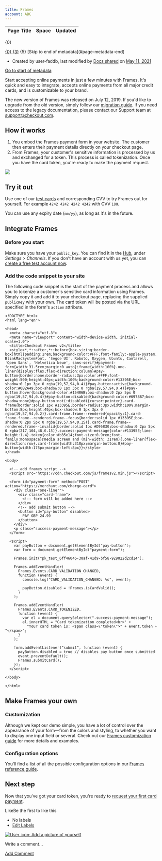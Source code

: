 ```yaml
---
title: Frames
account: ABC
---
```


<table class="aui"> <thead> <tr class="header"> <th class="search-result-title">Page Title</th> <th class="search-result-space">Space</th> <th class="search-result-date">Updated</th> </tr> </thead> </table> <p class="search-result-count">{0}</p> <tr class="search-result"> <td class="search-result-title"><a href="{1}" class="content-type-{2}"><span>{0}</span></a></td> <td class="search-result-space"><a class="space" href="/display/{4}/" title="{3}">{3}</a></td> <td class="search-result-date"><span class="date" title="{6}">{5}</span></td> </tr> [Skip to end of metadata](#page-metadata-end)

*   Created by user-faddb, last modified by [Docs shared](    /display/~docs-shared
    ) on [May 11, 2021](/pages/diffpagesbyversion.action?pageId=2785311&selectedPageVersions=26&selectedPageVersions=27 "Show changes")

[Go to start of metadata](#page-metadata-start)

Start accepting online payments in just a few minutes with Frames. It's quick and easy to integrate, accepts online payments from all major credit cards, and is customizable to your brand.

The new version of Frames was released on July 12, 2019. If you'd like to upgrade from the old version, simply follow our [migration guide](/display/DOCS/Frames+migration+guide). If you need access to the legacy documentation, please contact our Support team at [support@checkout.com](mailto:support@checkout.com).

How it works
------------

1.  You embed the Frames payment form in your website. The customer then enters their payment details directly on your checkout page.
2.  From Frames, your customer's sensitive information is processed by us and exchanged for a token. This process is called tokenization. Once you have the card token, you're ready to make the payment request.

![](/download/attachments/2785311/Frames.png?version=5&modificationDate=1620730510276&api=v2)

Try it out
----------

Use one of our [test cards](/display/DOCS/Test+card+numbers) and corresponding CVV to try Frames out for yourself. For example `4242 4242 4242 4242` with CVV `100`.

You can use any expiry date (`mm/yy`), as long as it's in the future.

Integrate Frames
----------------

### Before you start

Make sure you have your `public_key`. You can find it in the [Hub](https://hub.checkout.com), under _Settings > Channels_. If you don't have an account with us yet, you can [create a free test account now](https://checkout.com/get-test-account).

### Add the code snippet to your site

The following code snippet is the start of the payment process and allows you to tokenize a customer's sensitive card information using Frames. Simply copy it and add it to your checkout page, replacing the supplied `publicKey` with your own. The card token will be posted via the URL specified in the form's `action` attribute.

    <!DOCTYPE html>
    <html lang="en">
    
    <head>
      <meta charset="utf-8">
      <meta name="viewport" content="width=device-width, initial-scale=1.0">
      <title>Checkout Frames v2</title>
      <style>*,*::after,*::before{box-sizing:border-box}html{padding:1rem;background-color:#FFF;font-family:-apple-system, BlinkMacSystemFont, 'Segoe UI', Roboto, Oxygen, Ubuntu, Cantarell, 'Open Sans', 'Helvetica Neue', sans-serif}#payment-form{width:31.5rem;margin:0 auto}iframe{width:100%}.one-liner{display:flex;flex-direction:column}#pay-button{border:none;border-radius:3px;color:#FFF;font-weight:500;height:40px;width:100%;background-color:#13395E;box-shadow:0 1px 3px 0 rgba(19,57,94,0.4)}#pay-button:active{background-color:#0B2A49;box-shadow:0 1px 3px 0 rgba(19,57,94,0.4)}#pay-button:hover{background-color:#15406B;box-shadow:0 2px 5px 0 rgba(19,57,94,0.4)}#pay-button:disabled{background-color:#697887;box-shadow:none}#pay-button:not(:disabled){cursor:pointer}.card-frame{border:solid 1px #13395E;border-radius:3px;width:100%;margin-bottom:8px;height:40px;box-shadow:0 1px 3px 0 rgba(19,57,94,0.2)}.card-frame.frame--rendered{opacity:1}.card-frame.frame--rendered.frame--focus{border:solid 1px #13395E;box-shadow:0 2px 5px 0 rgba(19,57,94,0.15)}.card-frame.frame--rendered.frame--invalid{border:solid 1px #D96830;box-shadow:0 2px 5px 0 rgba(217,104,48,0.15)}.success-payment-message{color:#13395E;line-height:1.4}.token{color:#b35e14;font-size:0.9rem;font-family:monospace}@media screen and (min-width: 31rem){.one-liner{flex-direction:row}.card-frame{width:318px;margin-bottom:0}#pay-button{width:175px;margin-left:8px}}</style>
    </head>
    
    <body>
    
      <!-- add frames script -->
      <script src="https://cdn.checkout.com/js/framesv2.min.js"></script>
    
      <form id="payment-form" method="POST" action="https://merchant.com/charge-card">
        <div class="one-liner">
          <div class="card-frame">
            <!-- form will be added here -->
          </div>
          <!-- add submit button -->  
          <button id="pay-button" disabled>
            PAY GBP 24.99
          </button>
        </div>
        <p class="success-payment-message"></p>
      </form>
    
      <script>
        var payButton = document.getElementById("pay-button");
        var form = document.getElementById("payment-form");
    
        Frames.init("pk_test_6ff46046-30af-41d9-bf58-929022d2cd14");
    
        Frames.addEventHandler(
          Frames.Events.CARD_VALIDATION_CHANGED,
          function (event) {
            console.log("CARD_VALIDATION_CHANGED: %o", event);
    
            payButton.disabled = !Frames.isCardValid();
          }
        );
    
        Frames.addEventHandler(
          Frames.Events.CARD_TOKENIZED,
          function (event) {
            var el = document.querySelector(".success-payment-message");
            el.innerHTML = "Card tokenization completed<br>" +
              "Your card token is: <span class=\"token\">" + event.token + "</span>";
          }
        );
    
        form.addEventListener("submit", function (event) {
     	  payButton.disabled = true // disables pay button once submitted
          event.preventDefault();
          Frames.submitCard();
        });
      </script>
    
    </body>
    
    </html>

Make Frames your own
--------------------

### Customization

Although we kept our demo simple, you have a lot of control over the appearance of your form—from the colors and styling, to whether you want to display one input field or several. Check out our [Frames customization guide](/display/DOCS/Frames+customization+guide) for more details and examples.

### Configuration options

You'll find a list of all the possible configuration options in our [Frames reference guide](/display/DOCS/Frames+reference).

Next step
---------

Now that you've got your card token, you're ready to [request your first card payment](/display/DOCS/Request+a+card+payment).

LikeBe the first to like this

*   No labels
*   [Edit Labels](# "Edit Labels (Type 'l')")

[![User icon: Add a picture of yourself](/s/en_GB/7901/abf7b35644d5a5d1d7e4b0969a83e8eb2b569fb5/_/images/icons/profilepics/add_profile_pic.svg)](/users/profile/editmyprofilepicture.action)

Write a comment…

[Add Comment](/display/DOCS/Frames?showComments=true&showCommentArea=true#addcomment)